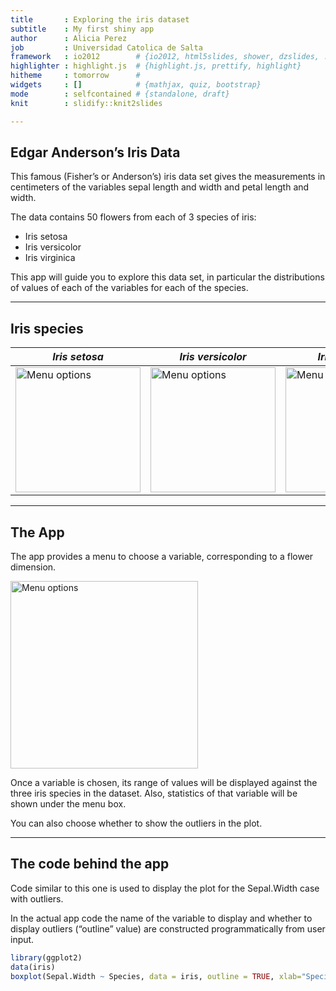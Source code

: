 ```yaml
---
title       : Exploring the iris dataset
subtitle    : My first shiny app
author      : Alicia Perez
job         : Universidad Catolica de Salta
framework   : io2012        # {io2012, html5slides, shower, dzslides, ...}
highlighter : highlight.js  # {highlight.js, prettify, highlight}
hitheme     : tomorrow      # 
widgets     : []            # {mathjax, quiz, bootstrap}
mode        : selfcontained # {standalone, draft}
knit        : slidify::knit2slides

---
```


## Edgar Anderson's Iris Data

This famous (Fisher's or Anderson's) iris data set gives the measurements in centimeters of the variables sepal length and width and petal length and width.

The data contains 50 flowers from each of 3 species of iris:

- Iris setosa
- Iris versicolor
- Iris virginica

This app will guide you to explore this data set, in particular the distributions of values of each of the variables for each of the species. 

--- 

## Iris species 

*Iris setosa* | *Iris versicolor* | *Iris virginica* 
------------- | ----------------- | -----------------
<img src="assets/img/setosa.jpg" alt="Menu options" height="200" >    | <img src="assets/img/versicolor.jpg" alt="Menu options" height="200" > | <img src="assets/img/virginica.jpg" alt="Menu options" height="200" >        

---

## The App

 

The app provides a menu to choose a variable, corresponding to a flower dimension. 

 <img src="assets/img/menuoptions.jpg" alt="Menu options" height="300" > 
 

Once a variable is chosen, its range of values will be displayed against the three iris species in the dataset. Also, statistics of that variable will be shown under the menu box. 

You can also choose whether to show the outliers in the plot.

---

## The code behind the app 

Code similar to this one is used to display the plot for the Sepal.Width case with outliers. 

In the actual app code the name of the variable to display and whether to display outliers ("outline" value) are constructed programmatically from user input.


```r
library(ggplot2)
data(iris)
boxplot(Sepal.Width ~ Species, data = iris, outline = TRUE, xlab="Species", ylab="Sepal Width", col="green")
```





